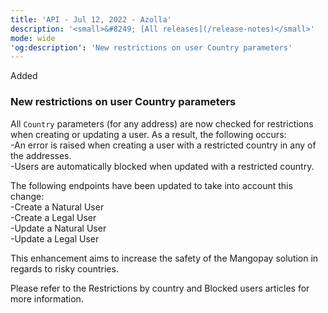 ```yaml
---  
title: 'API - Jul 12, 2022 - Azolla'  
description: '<small>&#8249; [All releases](/release-notes)</small>'  
mode: wide  
'og:description': 'New restrictions on user Country parameters'  
---  
```

  
  <div class="pill pill-green rn-pill">Added</div> 
  
### New restrictions on user Country parameters  

All `Country` parameters (for any address) are now checked for restrictions when creating or updating a user. As a result, the following occurs:  
-An error is raised when creating a user with a restricted country in any of the addresses.  
-Users are automatically blocked when updated with a restricted country.  

The following endpoints have been updated to take into account this change:  
-Create a Natural User  
-Create a Legal User  
-Update a Natural User  
-Update a Legal User  

This enhancement aims to increase the safety of the Mangopay solution in regards to risky countries.  

Please refer to the Restrictions by country and Blocked users articles for more information.
